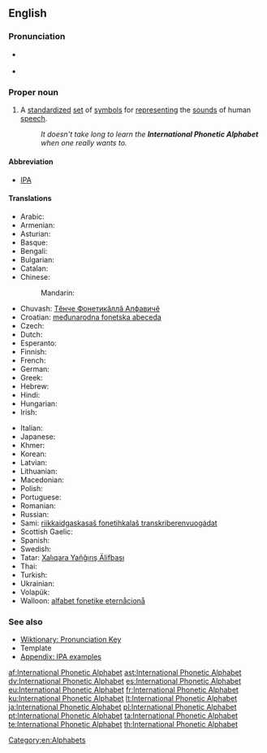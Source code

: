{{wikipedia}}
==English==

===Pronunciation===
* {{a|UK}} {{IPA|/ˌɪntəˈnæʃənəl fəˈnɛtɪk ˈælfəˌbɛt/|[ˌɪntəˈnæʃənəɫ fəˈnɛtɪk ˈæɫfəˌbɛt]}}
* {{a|US}} {{IPA|/ˌɪntɚˈnæʃənəl fəˈnɛtɪk ˈælfəˌbɛt/|[ˌɪntɚˈnæʃənəɫ fəˈnɛtɪk ˈæɫfəˌbɛt]}}

===Proper noun===
{{en-proper noun|sg=[[international|International]] [[phonetic|Phonetic]] [[alphabet|Alphabet]]}}

# A [[standardize]]d [[set]] of [[symbol]]s for [[represent]]ing the [[sound]]s of human [[speech]].
#: ''It doesn't take long to learn the '''International Phonetic Alphabet''' when one really wants to.''

====Abbreviation====
* [[IPA]]

====Translations====
{{trans-top|standardized symbols for speech}}
* Arabic: {{t-|ar|ألفبائية صوتية دولية|tr=‘alifba’íyya ʂautíyya daulíyya|f}}
* Armenian: {{t-|hy|Միջազգային Հնչյունական Այբուբեն|tr=Miǰazgayin Hnč‘yunakan Aybuben}}
* Asturian: {{t+|ast|Alfabetu Fonéticu Internacional|m}}
* Basque: {{t-|eu|Nazioarteko Alfabeto Fonetikoa}}
* Bengali: {{t-|bn|আন্তর্জাতিক ধ্বনিমূলক বর্ণমালা}}
* Bulgarian: {{t-|bg|международна фонетична азбука|f}}
* Catalan: {{t-|ca|Alfabet Fonètic Internacional|m}}
* Chinese:
*: Mandarin: {{zh-tsp|國際音標|国际音标|guójì yīnbiāo yīn}}
* Chuvash: [[Тĕнче Фонетикăллă Алфавичĕ]]
* Croatian: [[međunarodna fonetska abeceda]] {{f}}
* Czech: {{t+|cs|mezinárodní fonetická abeceda|f}}
* Dutch: {{t-|nl|Internationaal Fonetisch Alfabet}}
* Esperanto: {{t-|eo|Internacia Fonetika Alfabeto|xs=Esperanto}}
* Finnish: {{t+|fi|kansainvälinen}} {{t+|fi|foneettinen}} {{t+|fi|aakkosto}}
* French: {{t-|fr|Alphabet phonétique international|m}}
* German: {{t+|de|Internationales Phonetisches Alphabet|n}}
* Greek: {{t+|el|Διεθνές Φωνητικό Αλφάβητο|n}}
* Hebrew: {{t-|he|אלפבית פונטי בינלאומי|f}}
* Hindi: {{t-|hi|अन्तर्राष्ट्रीय ध्वन्यात्मक लिपि|xs=Hindi}}
* Hungarian: {{t-|hu|nemzetközi fonetikai ábécé}}
* Irish: {{t-|ga|Aibítir Idirnáisiúnta Foghraíochta|f|alt=An Aibítir Idirnáisiúnta Foghraíochta}}
{{trans-mid}}
* Italian: {{t-|it|alfabeto fonetico internazionale|m}}
* Japanese: {{t-|ja|国際音声記号|tr=kokusai onsei kigō}}
* Khmer: {{t-|km|អក្សរក្រមសព្ទអន្តរជាតិ|tr=ak sor krom sab on tak rak jeat |sc=Khmr}}
* Korean: {{t-|ko|국제 음성 기호|tr=gukje eumseong giho}}
* Latvian: {{t-|lv|starptautiskais fonētiskais alfabēts}}
* Lithuanian: {{t+|lt|tarptautinė fonetinė abėcėlė|f|xs=Lithuanian}}
* Macedonian: {{t-|mk|меѓународна фонетска азбука|f|tr=meǵunárodna fónetska ázbuka}}
* Polish: {{t-|pl|międzynarodowy alfabet fonetyczny|m}}
* Portuguese: {{t-|pt|alfabeto fonético internacional|m}}
* Romanian: {{t-|ro|alfabetul fonetic internațional|n}}
* Russian: {{t-|ru|международный фонетический алфавит|m|tr=meždunaródnyj fonetíčeskij alfavít}}
* Sami: [[riikkaidgaskasaš fonetihkalaš transkriberenvuogádat]]
* Scottish Gaelic: {{t-|gd|Aibidil Fhogharach Eadar-Nàiseanta|f}}
* Spanish: {{t+|es|Alfabeto Fonético Internacional|m}}
* Swedish: {{t-|sv|internationella fonetiska alfabetet}}
* Tatar: [[Xalıqara Yañğırış Älifbası]]
* Thai: {{t-|th|สัทอักษรสากล|tr=sàtàksŏn săagon}}
* Turkish: {{t-|tr|Uluslararası Fonetik Alfabesi}}
* Ukrainian: {{t-|uk|міжнародний фонетичний алфавіт|tr=mižnarodnyj fonetyčnyj alfavit|m}}
* Volapük: {{t+|vo|Lafab Fonetik Bevünetik}}
* Walloon: [[alfabet fonetike eternåcionå]]
{{trans-bottom}}

===See also===
* [[Wiktionary:Pronunciation|Wiktionary: Pronunciation Key]]
* Template {{temp|IPA}}
* [[Wiktionary:IPA pronunciation key|Appendix: IPA examples]]

[[Category:en:Alphabets]]

[[af:International Phonetic Alphabet]]
[[ast:International Phonetic Alphabet]]
[[dv:International Phonetic Alphabet]]
[[es:International Phonetic Alphabet]]
[[eu:International Phonetic Alphabet]]
[[fr:International Phonetic Alphabet]]
[[ku:International Phonetic Alphabet]]
[[lt:International Phonetic Alphabet]]
[[ja:International Phonetic Alphabet]]
[[pl:International Phonetic Alphabet]]
[[pt:International Phonetic Alphabet]]
[[ta:International Phonetic Alphabet]]
[[te:International Phonetic Alphabet]]
[[th:International Phonetic Alphabet]]